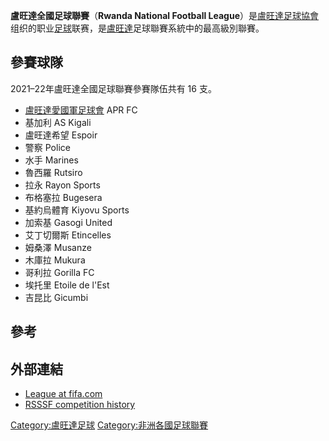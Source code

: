 {{Infobox football league
| name       = 盧旺達全國足球聯賽
| logo       =
| pixels     =
| country    = {{RWA}}
| confed     = CAF
| founded    = 1975
| teams      = 13
| relegation = [[盧旺達足球乙級聯賽|盧旺達足球乙級聯賽]]
| levels     = 1
| domest_cup = [[盧旺達盃|盧旺達盃]]
| confed_cup = [[非洲聯賽冠軍盃|非洲聯賽冠軍盃]] <br> [[非洲聯盟盃|非洲聯盟盃]]
| season     = 2014–15
| champions  = [[盧旺達愛國軍足球會|盧旺達愛國軍足球會]] (15次)
| most successful club = [[盧旺達愛國軍足球會|盧旺達愛國軍足球會]] (15次)
| tv         =
| website    =
| current    = [[2014–15_Rwanda_National_Football_League|2014–15 season]]
}}

'''盧旺達全國足球聯賽'''（'''Rwanda National Football League'''）是[[盧旺達足球協會|盧旺達足球協會]]组织的职业[[足球|足球]]联赛，是[[盧旺達|盧旺達]]足球聯賽系統中的最高級別聯賽。

==參賽球隊==
2021–22年盧旺達全國足球聯賽參賽隊伍共有 16 支。

*[[盧旺達愛國軍足球會|盧旺達愛國軍足球會]] APR FC
*基加利 AS Kigali
*盧旺達希望 Espoir 
*警察 Police
*水手 Marines
*魯西羅 Rutsiro
*拉永 Rayon Sports
*布格塞拉 Bugesera
*基約烏體育 Kiyovu Sports
*加索基 Gasogi United
*艾丁切爾斯 Etincelles
*姆桑澤 Musanze
*木庫拉 Mukura
*哥利拉 Gorilla FC
*埃托里 Etoile de l'Est
*吉昆比 Gicumbi

==參考==
{{Reflist}}

== 外部連結 ==
*[http://www.fifa.com/associations/association=rwa/nationalleague/standings.html League at fifa.com] {{Wayback|url=http://www.fifa.com/associations/association=rwa/nationalleague/standings.html |date=20160316062615 }}
*[http://www.rsssf.com/tablesr/rwanchamp.html RSSSF competition history] {{WebCite|url=https://www.webcitation.org/67W3bBGWJ?url=http://www.rsssf.com/tablesr/rwanchamp.html |date=20120508213401 |dateformat=iso }}

{{CAF leagues}}

[[Category:盧旺達足球|Category:盧旺達足球]]
[[Category:非洲各國足球聯賽|Category:非洲各國足球聯賽]]